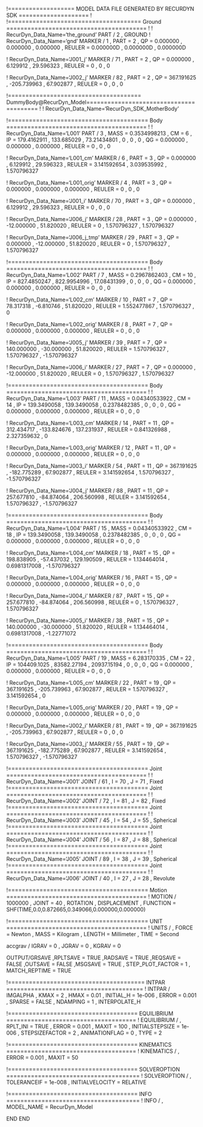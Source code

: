 !=================== MODEL DATA FILE GENERATED BY RECURDYN SDK ====================
!
!====================================== Ground ========================================
!
!                         RecurDyn_Data_Name='the_ground'
PART / 2 , GROUND
!                         RecurDyn_Data_Name='gnd'
MARKER / 1
, PART = 2
, QP = 0.000000 , 0.000000 , 0.000000
, REULER = 0.000000D , 0.000000D , 0.000000D
 
 


!                         RecurDyn_Data_Name='J001_j'
MARKER / 71
, PART = 2
, QP = 0.000000 , 6.129912 , 29.596323
, REULER = 0 , 0 , 0
 
 
!                         RecurDyn_Data_Name='J002_j'
MARKER / 82
, PART = 2
, QP = 367.191625 , -205.739963 , 67.902877
, REULER = 0 , 0 , 0
 
 
!====================================== DummyBody@RecurDyn_Model========================================
!
!                         RecurDyn_Data_Name='RecurDyn_SDK_MotherBody'


!======================================== Body ========================================
!
!                         RecurDyn_Data_Name='L001'
PART / 3
, MASS = 0.3534998213
, CM = 6
, IP = 179.4162911 , 133.685029 , 73.21434801
, 0 , 0 , 0
, QG = 0.000000 , 0.000000 , 0.000000
, REULER = 0 , 0 , 0
 
 
!                         RecurDyn_Data_Name='L001_cm'
MARKER / 6
, PART = 3
, QP = 0.000000 , 6.129912 , 29.596323
, REULER = 3.141592654 , 3.039535992 , 1.570796327
 
 
!                         RecurDyn_Data_Name='L001_orig'
MARKER / 4
, PART = 3
, QP = 0.000000 , 0.000000 , 0.000000
, REULER = 0 , 0 , 0
 
 
!                         RecurDyn_Data_Name='J001_i'
MARKER / 70
, PART = 3
, QP = 0.000000 , 6.129912 , 29.596323
, REULER = 0 , 0 , 0
 
 
!                         RecurDyn_Data_Name='J006_j'
MARKER / 28
, PART = 3
, QP = 0.000000 , -12.000000 , 51.820020
, REULER = 0 , 1.570796327 , 1.570796327
 
 
!                         RecurDyn_Data_Name='J006_j_tmp'
MARKER / 29
, PART = 3
, QP = 0.000000 , -12.000000 , 51.820020
, REULER = 0 , 1.570796327 , 1.570796327
 
 
!======================================== Body ========================================
!
!                         RecurDyn_Data_Name='L002'
PART / 7
, MASS = 0.2967862403
, CM = 10
, IP = 827.4850247 , 822.9954996 , 17.08431399
, 0 , 0 , 0
, QG = 0.000000 , 0.000000 , 0.000000
, REULER = 0 , 0 , 0
 
 
!                         RecurDyn_Data_Name='L002_cm'
MARKER / 10
, PART = 7
, QP = 78.317318 , -6.810746 , 51.820020
, REULER = 1.552477867 , 1.570796327 , 0
 
 
!                         RecurDyn_Data_Name='L002_orig'
MARKER / 8
, PART = 7
, QP = 0.000000 , 0.000000 , 0.000000
, REULER = 0 , 0 , 0
 
 
!                         RecurDyn_Data_Name='J005_j'
MARKER / 39
, PART = 7
, QP = 140.000000 , -30.000000 , 51.820020
, REULER = 1.570796327 , 1.570796327 , -1.570796327
 
 
!                         RecurDyn_Data_Name='J006_i'
MARKER / 27
, PART = 7
, QP = 0.000000 , -12.000000 , 51.820020
, REULER = 0 , 1.570796327 , 1.570796327
 
 
!======================================== Body ========================================
!
!                         RecurDyn_Data_Name='L003'
PART / 11
, MASS = 0.04340533922
, CM = 14
, IP = 139.3490058 , 139.3490058 , 0.2378482385
, 0 , 0 , 0
, QG = 0.000000 , 0.000000 , 0.000000
, REULER = 0 , 0 , 0
 
 
!                         RecurDyn_Data_Name='L003_cm'
MARKER / 14
, PART = 11
, QP = 312.434717 , -133.824676 , 137.231937
, REULER = 0.841326988 , 2.327359632 , 0
 
 
!                         RecurDyn_Data_Name='L003_orig'
MARKER / 12
, PART = 11
, QP = 0.000000 , 0.000000 , 0.000000
, REULER = 0 , 0 , 0
 
 
!                         RecurDyn_Data_Name='J003_i'
MARKER / 54
, PART = 11
, QP = 367.191625 , -182.775289 , 67.902877
, REULER = 3.141592654 , 1.570796327 , -1.570796327
 
 
!                         RecurDyn_Data_Name='J004_j'
MARKER / 88
, PART = 11
, QP = 257.677810 , -84.874064 , 206.560998
, REULER = 3.141592654 , 1.570796327 , -1.570796327
 
 
!======================================== Body ========================================
!
!                         RecurDyn_Data_Name='L004'
PART / 15
, MASS = 0.04340533922
, CM = 18
, IP = 139.3490058 , 139.3490058 , 0.2378482385
, 0 , 0 , 0
, QG = 0.000000 , 0.000000 , 0.000000
, REULER = 0 , 0 , 0
 
 
!                         RecurDyn_Data_Name='L004_cm'
MARKER / 18
, PART = 15
, QP = 198.838905 , -57.437032 , 129.190509
, REULER = 1.134464014 , 0.6981317008 , -1.570796327
 
 
!                         RecurDyn_Data_Name='L004_orig'
MARKER / 16
, PART = 15
, QP = 0.000000 , 0.000000 , 0.000000
, REULER = 0 , 0 , 0
 
 
!                         RecurDyn_Data_Name='J004_i'
MARKER / 87
, PART = 15
, QP = 257.677810 , -84.874064 , 206.560998
, REULER = 0 , 1.570796327 , 1.570796327
 
 
!                         RecurDyn_Data_Name='J005_i'
MARKER / 38
, PART = 15
, QP = 140.000000 , -30.000000 , 51.820020
, REULER = 1.134464014 , 0.6981317008 , -1.22771072
 
 
!======================================== Body ========================================
!
!                         RecurDyn_Data_Name='L005'
PART / 19
, MASS = 6.283170335
, CM = 22
, IP = 104409.1025 , 83582.27194 , 20937.15194
, 0 , 0 , 0
, QG = 0.000000 , 0.000000 , 0.000000
, REULER = 0 , 0 , 0
 
 
!                         RecurDyn_Data_Name='L005_cm'
MARKER / 22
, PART = 19
, QP = 367.191625 , -205.739963 , 67.902877
, REULER = 1.570796327 , 3.141592654 , 0
 
 
!                         RecurDyn_Data_Name='L005_orig'
MARKER / 20
, PART = 19
, QP = 0.000000 , 0.000000 , 0.000000
, REULER = 0 , 0 , 0
 
 
!                         RecurDyn_Data_Name='J002_i'
MARKER / 81
, PART = 19
, QP = 367.191625 , -205.739963 , 67.902877
, REULER = 0 , 0 , 0
 
 
!                         RecurDyn_Data_Name='J003_j'
MARKER / 55
, PART = 19
, QP = 367.191625 , -182.775289 , 67.902877
, REULER = 3.141592654 , 1.570796327 , -1.570796327
 
 
!======================================== Joint ========================================
!
!                         RecurDyn_Data_Name='J001'
JOINT / 61
, I = 70
, J = 71
, Fixed
!======================================== Joint ========================================
!
!                         RecurDyn_Data_Name='J002'
JOINT / 72
, I = 81
, J = 82
, Fixed
!======================================== Joint ========================================
!
!                         RecurDyn_Data_Name='J003'
JOINT / 45
, I = 54
, J = 55
, Spherical
!======================================== Joint ========================================
!
!                         RecurDyn_Data_Name='J004'
JOINT / 56
, I = 87
, J = 88
, Spherical
!======================================== Joint ========================================
!
!                         RecurDyn_Data_Name='J005'
JOINT / 89
, I = 38
, J = 39
, Spherical
!======================================== Joint ========================================
!
!                         RecurDyn_Data_Name='J006'
JOINT / 40
, I = 27
, J = 28
, Revolute
 
 
!======================================== Motion ========================================
!
MOTION / 1000000
, JOINT = 40
, ROTATION 
, DISPLACEMENT 
, FUNCTION = SHF(TIME,0.0,0.872665,0.349066,0.000000,0.000000)\
 
 
!======================================== UNIT ========================================
!
UNITS / 
, FORCE = Newton
, MASS = Kilogram
, LENGTH = Millimeter
, TIME = Second


accgrav /  IGRAV = 0
, JGRAV = 0
, KGRAV = 0


OUTPUT/GRSAVE
,RPLTSAVE = TRUE
,RADSAVE = TRUE
,REQSAVE = FALSE
,OUTSAVE = FALSE
,MSGSAVE = TRUE
, STEP_PLOT_FACTOR = 1
, MATCH_REPTIME = TRUE


!======================================= INTPAR =======================================
!
INTPAR / IMGALPHA
, KMAX = 2
, HMAX = 0.01
, INITIAL_H = 1e-006
, ERROR = 0.001
, SPARSE = FALSE
, NDAMPING = 1
, INTERPOLATE_H


!===================================== EQUILIBRIUM =====================================
!
EQUILIBRIUM /
, RPLT_INI = TRUE
, ERROR = 0.001
, MAXIT = 100
, INITIALSTEPSIZE = 1e-006
, STEPSIZEFACTOR = 2
, ANIMATIONFLAG = 0
, TYPE = 2


!===================================== KINEMATICS =====================================
!
KINEMATICS /
, ERROR = 0.001
, MAXIT = 50




!===================================== SOLVEROPTION ======================================
!
SOLVEROPTION /
, TOLERANCEIF  = 1e-008
, INITIALVELOCITY  = RELATIVE


!===================================== INFO ======================================
!
INFO /
, MODEL_NAME = RecurDyn_Model


END
END
